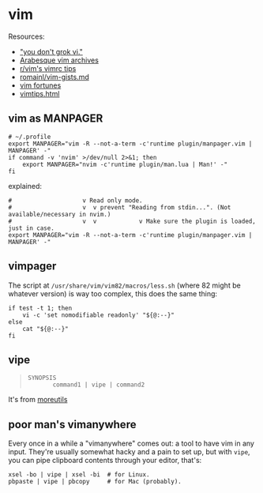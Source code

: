 # vim

Resources:

* ["you don't grok vi."    ](https://stackoverflow.com/questions/1218390/what-is-your-most-productive-shortcut-with-vim)
* [Arabesque vim archives  ](https://blog.sanctum.geek.nz/category/vim/)
* [r/vim's vimrc tips      ](https://www.reddit.com/r/vim/wiki/vimrctips)
* [romainl/vim-gists.md    ](https://gist.github.com/romainl/4b9f139d2a8694612b924322de1025ce)
* [vim fortunes            ](https://github.com/openuado/vimtips-fortune/tree/master)
* [vimtips.html            ](http://zzapper.co.uk/vimtips.html)

## vim as MANPAGER

```
# ~/.profile
export MANPAGER="vim -R --not-a-term -c'runtime plugin/manpager.vim | MANPAGER' -"
if command -v 'nvim' >/dev/null 2>&1; then
	export MANPAGER="nvim -c'runtime plugin/man.lua | Man!' -"
fi
```

explained:

```
#                    v Read only mode.
#                    v  v prevent "Reading from stdin...". (Not available/necessary in nvim.)
#                    v  v            v Make sure the plugin is loaded, just in case.
export MANPAGER="vim -R --not-a-term -c'runtime plugin/manpager.vim | MANPAGER' -"
```

## vimpager

The script at
`/usr/share/vim/vim82/macros/less.sh`
(where 82 might be whatever version)
is way too complex,
this does the same thing:

```
if test -t 1; then
	vi -c 'set nomodifiable readonly' "${@:--}"
else
	cat "${@:--}"
fi
```

## vipe

> ```
> SYNOPSIS
>        command1 | vipe | command2
> ```

It's from [moreutils](https://joeyh.name/code/moreutils/)

## poor man's vimanywhere

Every once in a while a "vimanywhere" comes out: a tool to have vim in
any input. They're usually somewhat hacky and a pain to set up, but with
`vipe`, you can pipe clipboard contents through your editor, that's:

```
xsel -bo | vipe | xsel -bi  # for Linux.
pbpaste | vipe | pbcopy     # for Mac (probably).
```
